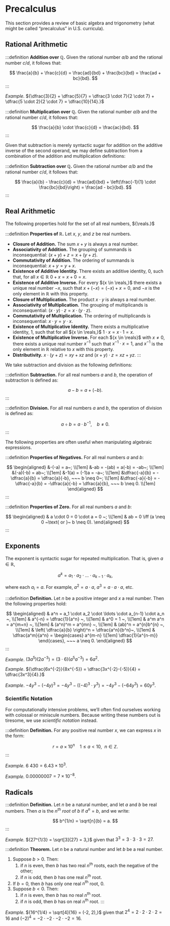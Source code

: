 # Precalculus

This section provides a review of basic algebra and trigonometry (what might be called “precalculus” in U.S. curricula).

## Rational Arithmetic

:::definition
__Addition over ${\mathbb{Q}}$.__ Given the rational number ${a/b}$ and the rational number ${c/d,}$ it follows that:

$$
	\frac{a}{b} + \frac{c}{d} = \frac{ad}{bd} + \frac{bc}{bd} = \frac{ad + bc}{bd}.
$$
:::

_Example._ ${\dfrac{3}{2} + \dfrac{5}{7} = \dfrac{3 \cdot 7}{2 \cdot 7} + \dfrac{5 \cdot 2}{2 \cdot 7} = \dfrac{10}{14}.}$



:::definition
__Multiplication over ${\mathbb{Q}}$.__ Given the rational number ${a/b}$ and the rational number ${c/d,}$ it follows that:

$$
	\frac{a}{b} \cdot \frac{c}{d} = \frac{ac}{bd}.
$$
:::


Given that subtraction is merely syntactic sugar for addition on the additive inverse of the second operand, we may define subtraction from a combination of the addition and multiplication definitions:

:::definition
__Subtraction over ${\mathbb{Q}}$.__ Given the rational number ${a/b}$ and the rational number ${c/d,}$ it follows that:

$$
	\frac{a}{b} - \frac{c}{d} = \frac{ad}{bd} + \left(\frac{-1}{1} \cdot \frac{bc}{bd}\right) = \frac{ad - bc}{bd}.
$$
:::

## Real Arithmetic
The following properties hold for the set of all real numbers, ${\reals.}$

:::definition
__Properties of ${\mathbb{R}.}$__ Let ${x,}$ ${y,}$ and ${z}$ be real numbers.

- __Closure of Addition.__ The sum ${x + y}$ is always a real number.
- __Associativity of Addition.__ The grouping of summands is inconsequential: ${(x + y) + z = x + (y + z).}$
- __Commutativity of Addition.__ The ordering of summands is inconsequential: ${x + y = y + x.}$
- __Existence of Additive Identity.__ There exists an additive identity, ${0,}$ such that, for all ${x \in \mathbb{R}}$ ${0 + x = x + 0 = x.}$
- __Existence of Additive Inverse.__ For every ${x \in \reals,}$ there exists a unique real number ${-x,}$ such that ${x + (-x) = (-x) + x = 0,}$ and ${-x}$ is the only element in ${\mathbb{R}}$ with this property.
- __Closure of Multiplication.__ The product ${x \cdot y}$ is always a real number.
- __Associativity of Multiplication.__ The grouping of multiplicands is inconsequential: ${(x \cdot y) \cdot z = x \cdot (y \cdot z).}$
- __Commutativity of Multiplication.__ The ordering of multiplicands is inconsequential:  ${x \cdot y = y \cdot x.}$
- __Existence of Multiplicative Identity.__ There exists a multiplicative identity, ${1,}$ such that for all ${x \in \reals,}$ ${1 \cdot x = x \cdot 1 = x.}$
- __Existence of Multiplicative Inverse.__ For each ${x \in \reals}$ with ${x \neq 0,}$ there exists a unique real number ${x^{-1}}$ such that ${x^{-1} \cdot x = 1,}$ and ${x^{-1}}$ is the only element in ${\mathbb{R}}$ relative to ${x}$ with this property.
- __Distributivity.__ ${x \cdot (y + z) = xy + xz}$ and ${(x + y) \cdot z = xz + yz.}$
:::

We take subtraction and division as the following definitions:

:::definition
__Subtraction.__ For all real numbers ${a}$ and ${b,}$ the operation of subtraction is defined as:

$$
	a - b = a + (-b).
$$
:::

:::definition
__Division.__ For all real numbers ${a}$ and ${b,}$ the operation of division is defined as:

$$
	a \div b = a \cdot b^{-1}, ~~~~ b \neq 0.
$$
:::

The following properties are often useful when manipulating algebraic expressions.

:::definition
__Properties of Negatives.__ For all real numbers ${a}$ and ${b:}$

$$
	\begin{aligned}
		&-(-a) = a~; \\[1em]
		&-ab = -(ab) = a(-b) = -ab~; \\[1em]
		&(-a)(-b) = ab~; \\[1em]
		&-1(a) = (-1)a = -a~; \\[1em]
		&\dfrac{-a}{b} = -\dfrac{a}{b} = \dfrac{a}{-b}, ~~~ b \neq 0~; \\[1em]
		&\dfrac{-a}{-b} = -\dfrac{-a}{b} = -\dfrac{a}{-b} = \dfrac{a}{b}, ~~~ b \neq 0. \\[1em]
	\end{aligned}
$$
:::

:::definition
__Properties of Zero.__ For all real numbers ${a}$ and ${b:}$

$$
	\begin{aligned}
		& a \cdot 0 = 0 \cdot a = 0 ~; \\[1em]
		& ab = 0 \iff (a \neq 0 ~\text{ or }~ b \neq 0).
	\end{aligned}
$$
:::

## Exponents
The exponent is syntactic sugar for repeated multiplication. That is, given ${a \in \mathbb{R},}$

$$
	a^k = a_1 \cdot a_2 \cdot \ldots \cdot a_{k-1} \cdot a_k,
$$

where each ${a_i = a.}$ For example, ${a^2 = a \cdot a,}$ ${a^3 = a \cdot a \cdot a,}$ etc.

:::definition
__Definition.__ Let ${n}$ be a positive integer and ${x}$ a real number. Then the following properties hold:

$$
	\begin{aligned}
		& a^n = a_1 \cdot a_2 \cdot \ldots \cdot a_{n-1} \cdot a_n ~, \\[1em]
		& a^{-n} = \dfrac{1}{a^n} ~, \\[1em]
		& a^0 = 1 ~, \\[1em]
		& a^m a^n = a^{m+n} ~, \\[1em]
		& (a^n)^m = a^{mn} ~, \\[1em]
		& (ab)^n = a^{n}b^{n} ~, \\[1em]
		& \left( \dfrac{a}{b} \right)^n = \dfrac{a^n}{b^n}~, \\[1em]
		& \dfrac{a^m}{a^n} = \begin{cases}
			a^{m-n} \\[1em]
			\dfrac{1}{a^{n-m}}
		\end{cases}, ~~~ a \neq 0.
	\end{aligned}
$$
:::

_Example_. ${(3a^5)(2a^{-3}) = (3 \cdot 6)(a^5a^{-3}) = 6a^2.}$

_Example_. ${\dfrac{6x^{-2}}{8x^{-5}} = \dfrac{3x^{-2}-(-5)}{4} = \dfrac{3x^3}{4}.}$

_Example_. ${-4y^3 - (-4y)^3 = -4y^3 - ((-4)^3 \cdot y^3) = -4y^3 - (-64y^3) = 60y^3.}$

### Scientific Notation
For computationally intensive problems, we’ll often find ourselves working with colossal or miniscule numbers. Because writing these numbers out is tiresome, we use _scientific notation_ instead.

:::definition
__Definition.__ For any positive real number ${x,}$ we can express ${x}$ in the form:

$$
	r = a \times 10^n ~~~~ 1 \leq a \lt 10,~~n \in \mathbb{Z.}
$$
:::

_Example._ ${6~430 = 6.43 \times 10^3.}$

_Example._ ${0.00000007 = 7\times 10^{-8}.}$

## Radicals

:::definition
__Definition.__ Let ${n}$ be a natural number, and let ${a}$ and ${b}$ be real numbers. Then ${a}$ is the _${n^{\text{th}}}$ root_ of ${b}$ if ${a^n = b,}$ and we write:

$$
	b^{1/n} = \sqrt[n]{b} = a.
$$
:::

_Example._ ${27^{1/3} = \sqrt[3]{27} = 3,}$ given that ${3^3 = 3 \cdot 3 \cdot 3 = 27.}$

:::definition
__Theorem.__ Let ${n}$ be a natural number and let ${b}$ be a real number.

1. Suppose ${b \gt 0.}$ Then:
	1. if ${n}$ is even, then ${b}$ has two real ${n^{\text{th}}}$ roots, each the negative of the other;
	2. if ${n}$ is odd, then ${b}$ has one real ${n^{\text{th}}}$ root.
2. If ${b = 0,}$ then ${b}$ has only one real ${n^{\text{th}}}$ root, ${0.}$
3. Suppose ${b \lt 0.}$ Then:
	1. if ${n}$ is even, then ${b}$ has no real ${n^{\text{th}}}$ root.
	2. if ${n}$ is odd, then ${b}$ has on real ${n^{\text{th}}}$ root.
:::

_Example._ ${16^{1/4} = \sqrt[4]{16} = (-2, 2),}$ given that ${2^4 = 2 \cdot 2 \cdot 2 \cdot 2 = 16}$ and ${(-2)^4 = -2 \cdot -2 \cdot -2 \cdot -2 = 16.}$


